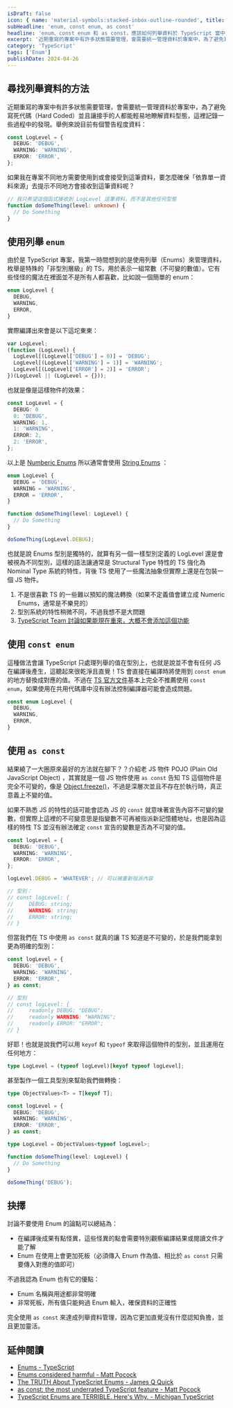 ```yaml
---
isDraft: false
icon: { name: 'material-symbols:stacked-inbox-outline-rounded', title: '堆疊信件符號' }
subHeadline: 'enum, const enum, as const'
headline: 'enum、const enum 和 as const，應該如何列舉資料於 TypeScript 當中？'
excerpt: '近期重寫的專案中有許多狀態需要管理，會需要統一管理資料於專案中，為了避免寫死代碼（Hard Coded）並且讓接手的人都能輕易地瞭解資料型態，這裡記錄一些過程中的發現。結論是應該使用 as const 來達成列舉資料管理，因為它更加直覺沒有什麼認知負擔，並且更加靈活。'
category: 'TypeScript'
tags: ['Enum']
publishDate: 2024-04-26
---
```


## 尋找列舉資料的方法

近期重寫的專案中有許多狀態需要管理，會需要統一管理資料於專案中，為了避免寫死代碼（Hard Coded）並且讓接手的人都能輕易地瞭解資料型態，這裡記錄一些過程中的發現。舉例來說目前有個警告程度資料：

```typescript
const LogLevel = {
  DEBUG: 'DEBUG',
  WARNING: 'WARNING',
  ERROR: 'ERROR',
};
```

如果我在專案不同地方需要使用到或會接受到這筆資料，要怎麼確保「依靠單一資料來源」去提示不同地方會接收到這筆資料呢？

```typescript
// 我只希望這個函式接收到 LogLevel 這筆資料，而不是其他任何型態
function doSomeThing(level: unknown) {
  // Do Something
}
```

## 使用列舉 `enum`

由於是 TypeScript 專案，我第一時間想到的是使用列舉（Enums）來管理資料，枚舉是特殊的「非型別層級」的 TS，用於表示一組常數（不可變的數值）。它有些怪怪的魔法在裡面並不是所有人都喜歡，比如說一個簡單的 enum：

```typescript
enum LogLevel {
  DEBUG,
  WARNING,
  ERROR,
}
```

實際編譯出來會是以下這坨東東：

```typescript
var LogLevel;
(function (LogLevel) {
  LogLevel[(LogLevel['DEBUG'] = 0)] = 'DEBUG';
  LogLevel[(LogLevel['WARNING'] = 1)] = 'WARNING';
  LogLevel[(LogLevel['ERROR'] = 2)] = 'ERROR';
})(LogLevel || (LogLevel = {}));
```

也就是像是這樣物件的效果：

```typescript
const LogLevel = {
  DEBUG: 0
  0: 'DEBUG',
  WARNING: 1,
  1: 'WARNING',
  ERROR: 2,
  2: 'ERROR',
};
```

以上是 [Numberic Enums](https://www.typescriptlang.org/docs/handbook/enums.html#numeric-enums) 所以通常會使用 [String Enums](https://www.typescriptlang.org/docs/handbook/enums.html#string-enums) ：

```typescript
enum LogLevel {
  DEBUG = 'DEBUG',
  WARNING = 'WARNING',
  ERROR = 'ERROR',
}

function doSomeThing(level: LogLevel) {
  // Do Something
}

doSomeThing(LogLevel.DEBUG);
```

也就是說 Enums 型別是獨特的，就算有另一個一樣型別定義的 LogLevel 還是會被視為不同型別，這樣的語法讓通常是 Structural Type 特性的 TS 強化為 Nominal Type 系統的特性，背後 TS 使用了一些魔法抽象但實際上還是在包裝一個 JS 物件。

1. 不是很喜歡 TS 的一些難以預知的魔法轉換（如果不定義值會建立成 Numeric Enums，通常是不樂見的）
2. 型別系統的特性稍微不同，不過我想不是大問題
3. [TypeScript Team 討論如果能現在重來，大概不會添加這個功能](https://youtu.be/vBJF0cJ_3G0?si=_NOX5g1YXgHEgPjZ&t=1000)

## 使用 `const enum`

這種做法會讓 TypeScript 只處理列舉的值在型別上，也就是說並不會有任何 JS 在編譯後產生，這聽起來很乾淨且直覺！TS 會直接在編譯時將使用到 `const enum` 的地方替換成對應的值。不過在 [TS 官方文件](https://www.typescriptlang.org/docs/handbook/enums.html#const-enum-pitfalls)基本上完全不推薦使用 `const enum`，如果使用在共用代碼庫中沒有辦法控制編譯器可能會造成問題。

```typescript
const enum LogLevel {
  DEBUG,
  WARNING,
  ERROR,
}
```

## 使用 `as const`

結果繞了一大圈原來最好的方法就在腳下？？介紹老 JS 物件 POJO (Plain Old JavaScript Object) ，其實就是一個 JS 物件使用 `as const` 告知 TS 這個物件是完全不可變的，像是 [Object.freeze()](https://developer.mozilla.org/en-US/docs/Web/JavaScript/Reference/Global_Objects/Object/freeze)，不過是深層次並且不存在於執行時，真正意義上不變的值。

如果不熟悉 JS 的特性的話可能會認為 JS 的 `const` 就意味著宣告內容不可變的變數，但實際上這裡的不可變意思是指變數不可再被指派新記憶體地址，也是因為這樣的特性 TS 並沒有辦法確定 `const` 宣告的變數是否為不可變的值。

```typescript
const logLevel = {
  DEBUG: 'DEBUG',
  WARNING: 'WARNING',
  ERROR: 'ERROR',
};

logLevel.DEBUG = 'WHATEVER'; // 可以被重新指派內容

// 型別：
// const logLevel: {
//     DEBUG: string;
//     WARNING: string;
//     ERROR: string;
// }
```

但當我們在 TS 中使用 `as const` 就真的讓 TS 知道是不可變的，於是我們能拿到更為明確的型別：

```typescript
const logLevel = {
  DEBUG: 'DEBUG',
  WARNING: 'WARNING',
  ERROR: 'ERROR',
} as const;

// 型別
// const logLevel: {
//     readonly DEBUG: "DEBUG";
//     readonly WARNING: "WARNING";
//     readonly ERROR: "ERROR";
// }
```

好耶！也就是說我們可以用 `keyof` 和 `typeof` 來取得這個物件的型別，並且運用在任何地方：

```typescript
type LogLevel = (typeof logLevel)[keyof typeof logLevel];
```

甚至製作一個工具型別來幫助我們做轉換：

```typescript
type ObjectValues<T> = T[keyof T];

const logLevel = {
  DEBUG: 'DEBUG',
  WARNING: 'WARNING',
  ERROR: 'ERROR',
} as const;

type LogLevel = ObjectValues<typeof logLevel>;

function doSomeThing(level: LogLevel) {
  // Do Something
}

doSomeThing('DEBUG');
```

## 抉擇

討論不要使用 Enum 的論點可以總結為：

- 在編譯後成果有點怪異，這些怪異的點會需要特別觀察編譯結果或閱讀文件才能了解
- Enum 在使用上會更加死板（必須傳入 Enum 作為值、相比於 `as const` 只需要傳入對應的值即可）

不過我認為 Enum 也有它的優點：

- Enum 名稱與用途都非常明確
- 非常死板，所有值只能夠過 Enum 輸入，確保資料的正確性

完全使用 `as const` 來達成列舉資料管理，因為它更加直覺沒有什麼認知負擔，並且更加靈活。

## 延伸閱讀

- [Enums - TypeScript](https://www.typescriptlang.org/docs/handbook/enums.html)
- [Enums considered harmful - Matt Pocock](https://www.youtube.com/watch?v=jjMbPt_H3RQ&t=354s)
- [The TRUTH About TypeScript Enums - James Q Quick](https://www.youtube.com/watch?v=VhzId8v3gYA)
- [as const: the most underrated TypeScript feature - Matt Pocock](https://www.youtube.com/watch?v=6M9aZzm-kEc)
- [TypeScript Enums are TERRIBLE. Here's Why. - Michigan TypeScript](https://www.youtube.com/watch?v=0fTdCSH_QEU)
